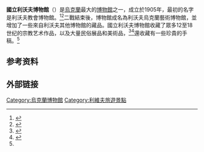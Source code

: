 {{expand|time=2015-01-17T05:18:09+00:00}}
{{Infobox museum
 |名称    = 國立利沃夫博物館
 |其他名称= {{lang|uk|Національний музей у Львові}}
 |图像    = File:Zabytki Lwowa 106.jpg
 |图像大小= 
 |图像说明= 
 |former_name    = <!--前身-->
 |established    = 1905年
 |location    = [[乌克兰|乌克兰]][[利沃夫|利沃夫]]
 |type    = [[国家博物馆|国家博物馆]]
}}

'''國立利沃夫博物館'''（{{Lang-uk|Національний музей у Львові}}）是[[烏克蘭|烏克蘭]]最大的[[博物館|博物館]]之一，成立於1905年，最初的名字是利沃夫教會博物館。<ref>{{Cite web|url = http://lviv.travel/en/index/what_to_do/lvivgalleries/museums/~76/andrey-sheptytsky-national-museum-in-lviv|title = Andrey Sheptytsky National Museum in Lviv|accessdate = 2016-03-01|author = |date = |publisher = Lviv Travel|archive-date = 2019-05-09|archive-url = https://web.archive.org/web/20190509023950/http://lviv.travel/en/index/what_to_do/lvivgalleries/museums/~76/andrey-sheptytsky-national-museum-in-lviv|dead-url = no}}</ref><ref>{{Cite web|url = https://discover-ukraine.info/places/western-ukraine/lviv/1361|title = Andrey Sheptytsky National Museum|accessdate = 2016-03-01|author = |date = |publisher = Discover Ukraine|archive-date = 2020-08-08|archive-url = https://web.archive.org/web/20200808150505/https://discover-ukraine.info/places/western-ukraine/lviv/1361|dead-url = no}}</ref>二戰結束後，博物館成名為利沃夫烏克蘭藝術博物館，並增加了一些來自利沃夫其他博物館的藏品。國立利沃夫博物館收藏了眾多12至18世纪的宗教艺术作品，以及大量民俗展品和美術品，<ref>{{Cite web|url = http://lvivalive.com/national-museum|title = The National Museum (Національний музей): Ukraine’s Richest Icons Collection|accessdate = 2016-03-01|author = |date = |publisher = Lviv Alive|archive-date = 2016-05-02|archive-url = https://web.archive.org/web/20160502213708/http://lvivalive.com/national-museum|dead-url = yes}}</ref><ref name=":0">{{Cite web|url = http://www.lvivbest.com/en/museums/national-museum-lviv|title = The National Museum in Lviv|accessdate = 2016-03-01|author = |date = |publisher = Lviv Best|archive-url = https://web.archive.org/web/20160303184031/http://www.lvivbest.com/en/museums/national-museum-lviv|archive-date = 2016-03-03|dead-url = yes}}</ref>還收藏有一些珍貴的手稿。<ref name=":0" />

== 参考资料 ==
{{Reflist}}

== 外部链接 ==
{{commons category|Lviv National Museum}}
{{Facebook|AndreySheptytskyNationalMuseumInLviv}}

{{coord|49|50|35|N|24|01|41|E|source:kolossus-ukwiki|display=title}}
[[Category:烏克蘭博物館|Category:烏克蘭博物館]]
[[Category:利維夫旅遊景點|Category:利維夫旅遊景點]]